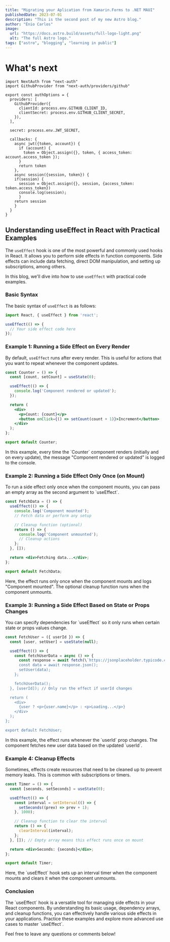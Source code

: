 ```yaml
---
title: "Migrating your Aplication from Xamarin.Forms to .NET MAUI"
publishedDate: 2023-07-01
description: "This is the second post of my new Astro blog."
author: "Énio Carlos"
image:
  url: "https://docs.astro.build/assets/full-logo-light.png"
  alt: "The full Astro logo."
tags: ["astro", "blogging", "learning in public"]
---
```


# What's next

```tsx
import NextAuth from "next-auth"
import GithubProvider from "next-auth/providers/github"

export const authOptions = {
  providers: [
    GithubProvider({
      clientId: process.env.GITHUB_CLIENT_ID,
      clientSecret: process.env.GITHUB_CLIENT_SECRET,
    }),
  ],
  
  secret: process.env.JWT_SECRET,
  
  callbacks: {
    async jwt({token, account}) {
      if (account) {
        token = Object.assign({}, token, { access_token: account.access_token });
      }
      return token
    },
    async session({session, token}) {
    if(session) {
      session = Object.assign({}, session, {access_token: token.access_token})
      console.log(session);
      }
    return session
    }
  }
}
```

## Understanding useEffect in React with Practical Examples

The `useEffect` hook is one of the most powerful and commonly used hooks in React. It allows you to perform side effects in function components. Side effects can include data fetching, direct DOM manipulation, and setting up subscriptions, among others.

In this blog, we'll dive into how to use `useEffect` with practical code examples.

### Basic Syntax

The basic syntax of `useEffect` is as follows:

```jsx
import React, { useEffect } from 'react';

useEffect(() => {
  // Your side effect code here
});
```

### Example 1: Running a Side Effect on Every Render

By default, `useEffect` runs after every render. This is useful for actions that you want to repeat whenever the component updates.

```jsx
const Counter = () => {
  const [count, setCount] = useState(0);

  useEffect(() => {
    console.log('Component rendered or updated');
  });

  return (
    <div>
      <p>Count: {count}</p>
      <button onClick={() => setCount(count + 1)}>Increment</button>
    </div>
  );
}; 

export default Counter;
```

In this example, every time the \`Counter\` component renders (initially and on every update), the message "Component rendered or updated" is logged to the console.

### Example 2: Running a Side Effect Only Once (on Mount)

To run a side effect only once when the component mounts, you can pass an empty array as the second argument to \`useEffect\`.

```jsx
const FetchData = () => {
  useEffect(() => {
    console.log('Component mounted');
    // Fetch data or perform any setup

    // Cleanup function (optional)
    return () => {
      console.log('Component unmounted');
      // Cleanup actions
    };
  }, []);

  return <div>Fetching data...</div>;
};

export default FetchData;
```

Here, the effect runs only once when the component mounts and logs "Component mounted". The optional cleanup function runs when the component unmounts.

### Example 3: Running a Side Effect Based on State or Props Changes

You can specify dependencies for \`useEffect\` so it only runs when certain state or props values change.

```jsx
const FetchUser = ({ userId }) => {
  const [user, setUser] = useState(null);

  useEffect(() => {
    const fetchUserData = async () => {
      const response = await fetch(\`https://jsonplaceholder.typicode.com/users/\${userId}\`);
      const data = await response.json();
      setUser(data);
    };

    fetchUserData();
  }, [userId]); // Only run the effect if userId changes

  return (
    <div>
      {user ? <p>{user.name}</p> : <p>Loading...</p>}
    </div>
  );
};

export default FetchUser;
```

In this example, the effect runs whenever the \`userId\` prop changes. The component fetches new user data based on the updated \`userId\`.

### Example 4: Cleanup Effects

Sometimes, effects create resources that need to be cleaned up to prevent memory leaks. This is common with subscriptions or timers.

```jsx
const Timer = () => {
  const [seconds, setSeconds] = useState(0);

  useEffect(() => {
    const interval = setInterval(() => {
      setSeconds((prev) => prev + 1);
    }, 1000);

    // Cleanup function to clear the interval
    return () => {
      clearInterval(interval);
    };
  }, []); // Empty array means this effect runs once on mount

  return <div>Seconds: {seconds}</div>;
};

export default Timer;
```

Here, the \`useEffect\` hook sets up an interval timer when the component mounts and clears it when the component unmounts.

### Conclusion

The \`useEffect\` hook is a versatile tool for managing side effects in your React components. By understanding its basic usage, dependency arrays, and cleanup functions, you can effectively handle various side effects in your applications. Practice these examples and explore more advanced use cases to master \`useEffect\`.

Feel free to leave any questions or comments below!
